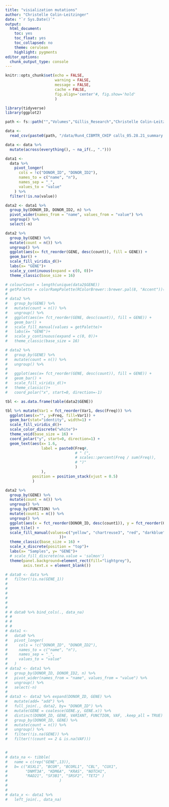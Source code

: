 ```yaml
---
title: "visialization mutations"
author: "Christelle Colin-Leitzinger"
date: "`r Sys.Date()`"
output:
  html_document:
    toc: yes
    toc_float: yes
    toc_collapsed: no
    theme: cerulean
    highlight: pygments
editor_options:
  chunk_output_type: console
---
```


```r
knitr::opts_chunk$set(echo = FALSE,
                      warning = FALSE,
                      message = FALSE,
                      cache = FALSE,
                      fig.align='center'#, fig.show='hold'
                      )
```


```r
library(tidyverse)
library(ggplot2)
```

```r
path <- fs::path("","Volumes","Gillis_Research","Christelle Colin-Leitzinger", "CIBMTR")

data <-
  read_csv(paste0(path, "/data/Run4_CIBMTR_CHIP calls_05.28.21_summary.csv"))
```


```r
data <- data %>% 
  mutate(across(everything(), ~ na_if(., ".")))

data1 <- 
  data %>% 
    pivot_longer(
      cols = !c("DONOR_ID", "DONOR_ID2"),
      names_to = c("name", "n"),
      names_sep = "_",
      values_to = "value"
    ) %>% 
  filter(!is.na(value))

data2 <- data1 %>% 
  group_by(DONOR_ID, DONOR_ID2, n) %>% 
  pivot_wider(names_from = "name", values_from = "value") %>% 
  ungroup() %>% 
  select(-n)
```


```r
data2 %>% 
  group_by(GENE) %>% 
  mutate(count = n()) %>% 
  ungroup() %>% 
  ggplot(aes(x= fct_reorder(GENE, desc(count)), fill = GENE)) +
  geom_bar() +
  scale_fill_viridis_d()+
  labs(x= "GENE")+
  scale_y_continuous(expand = c(0, 0))+
  theme_classic(base_size = 16)

# colourCount = length(unique(data2$GENE))
# getPalette = colorRampPalette(RColorBrewer::brewer.pal(8, "Accent"))(colourCount)
# 
# data2 %>% 
#   group_by(GENE) %>% 
#   mutate(count = n()) %>% 
#   ungroup() %>% 
#   ggplot(aes(x= fct_reorder(GENE, desc(count)), fill = GENE)) +
#   geom_bar() +
#   scale_fill_manual(values = getPalette)+
#   labs(x= "GENE")+
#   scale_y_continuous(expand = c(0, 0))+
#   theme_classic(base_size = 16)

# data2 %>% 
#   group_by(GENE) %>% 
#   mutate(count = n()) %>% 
#   ungroup() %>% 
#   
#   ggplot(aes(x= fct_reorder(GENE, desc(count)), fill = GENE)) +
#   geom_bar() +
#   scale_fill_viridis_d()+
#   theme_classic()+
#   coord_polar("x", start=0, direction=-1)

tbl <- as.data.frame(table(data2$GENE))

tbl %>% mutate(Var1 = fct_reorder(Var1, desc(Freq))) %>%
  ggplot(aes(x="", y=Freq, fill=Var1)) +
  geom_bar(stat="identity", width=1) +
  scale_fill_viridis_d()+
  scale_color_discrete("white")+
  theme_void(base_size = 16) +
  coord_polar("y", start=0, direction=1) +
  geom_text(aes(x= 1.6, 
                label = paste0(Freq#,
                               # " (",
                               # scales::percent(Freq / sum(Freq)),
                               # ")"
                               )
                ),
            position = position_stack(vjust = 0.5)
            )

data2 %>% 
  group_by(GENE) %>% 
  mutate(count = n()) %>% 
  ungroup() %>% 
  group_by(FUNCTION) %>% 
  mutate(count1 = n()) %>% 
  ungroup() %>% 
  ggplot(aes(x = fct_reorder(DONOR_ID, desc(count1)), y = fct_reorder(GENE, count), fill = FUNCTION)) +
  geom_tile() +
  scale_fill_manual(values=c("yellow", "chartreuse3", "red", "darkblue", "darkviolet", "black"#, "blue", "steelblue2", "black"
                        ))+
  theme_classic(base_size = 16) +
  scale_x_discrete(position = "top")+
  labs(x= "Samples", y= "GENE")+
  # scale_fill_discrete(na.value = 'salmon')
  theme(panel.background=element_rect(fill="lightgrey"),
        axis.text.x = element_blank())
```


```r
# data0 <- data %>%
#   filter(!is.na(GENE_1))
# 
# 
#   
# 
# 
# 
# # data0 %>% bind_cols(., data_na)
# # 
# # 
# # 
# data1 <-
#   data0 %>%
#   pivot_longer(
#     cols = !c("DONOR_ID", "DONOR_ID2"),
#     names_to = c("name", "n"),
#     names_sep = "_",
#     values_to = "value"
#   )
# data2 <- data1 %>% 
#   group_by(DONOR_ID, DONOR_ID2, n) %>% 
#   pivot_wider(names_from = "name", values_from = "value") %>% 
#   ungroup() %>% 
#   select(-n)
# 
# data3 <- data2 %>% expand(DONOR_ID, GENE) %>% 
#   mutate(add= "add") %>% 
#   full_join(., data2, by= "DONOR_ID") %>% 
#   mutate(GENE = coalesce(GENE.y, GENE.x)) %>% 
#   distinct(DONOR_ID, GENE, VARIANT, FUNCTION, VAF, .keep_all = TRUE) %>% 
#   group_by(DONOR_ID, GENE) %>% 
#   mutate(count = n()) %>% 
#   ungroup() %>% 
#   filter(!is.na(GENE)) %>% 
#   filter(!(count == 2 & is.na(VAF)))


# 
# data_na <- tibble(
#   name = c(rep("GENE",13)),
#   b= c("ASXL1", "BCOR", "BCORL1", "CBL", "CUX1",
#        "DNMT3A", "KDM6A", "KRAS", "NOTCH1",
#        "RAD21", "SF3B1", "SRSF2", "TET2" )
#                       )
# 
# 
# data_x <- data1 %>%
#   left_join(., data_na)
```













